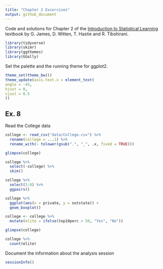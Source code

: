 ```yaml
---
title: "Chapter 2 Excercises"
output: github_document
---
```


Code and solutions for Chapter 2 of the [Introduction to Statistical Learning](https://www.statlearning.com) textbook by G. James, D. Witten, T. Hastie and R. Tibshirani.

```r
library(tidyverse)
library(skimr)
library(ggthemes)
library(GGally)
```

Set the palette and the running theme for ggplot2.

```r
theme_set(theme_bw())
theme_update(axis.text.x = element_text(
angle = -45,
hjust = 0,
vjust = 0.5
))
```

## Ex. 8

Read the College data

```r
college <- read_csv("data/College.csv") %>%
  rename(college = ...1) %>%
  rename_with(~ tolower(gsub(".", "_", .x, fixed = TRUE)))

glimpse(college)
```
```r
college %>%
  select(-college) %>%
  skim()
```
```r
college %>%
  select(3:8) %>%
  ggpairs()
```
```r
college %>%
  ggplot(aes(x = private, y = outstate)) +
  geom_boxplot()
```

```r
college <- college %>%
  mutate(elite = ifelse(top10perc > 50, "Yes", "No"))

glimpse(college)
```

```r
college %>%
  count(elite)
```

Document the information about the analysis session

```r
sessionInfo()
```

